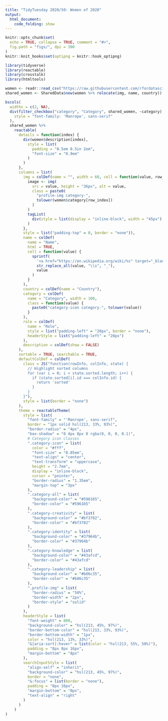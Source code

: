 ```yaml
---
title: "TidyTuesday 2020/50: Women of 2020"
output:
  html_document:
    code_folding: show
---
```


<link rel="preconnect" href="https://fonts.gstatic.com">
<link href="https://fonts.googleapis.com/css2?family=Manrope:wght@400;800&display=swap" rel="stylesheet">

```r
knitr::opts_chunk$set(
  echo = TRUE, collapse = TRUE, comment = "#>",
  fig.path = "figs/", dpi = 300
)
knitr::knit_hooks$set(optipng = knitr::hook_optipng)
```

```r
library(tidyverse)
library(reactable)
library(crosstalk)
library(htmltools)
```

```r
women <- readr::read_csv("https://raw.githubusercontent.com/rfordatascience/tidytuesday/master/data/2020/2020-12-08/women.csv")
shared_women <- SharedData$new(women %>% relocate(img, name, country))
```

```r
bscols(
  widths = c(2, NA),
  div(filter_checkbox("category", "Category", shared_women, ~category),
    style = "font-family: 'Manrope', sans-serif"
  ),
  shared_women %>%
    reactable(
      details = function(index) {
        div(women$description[index],
          style = list(
            padding = "0.5em 0.5in 2em",
            "font-size" = "0.9em"
          )
        )
      },
      columns = list(
        img = colDef(name = "", width = 60, cell = function(value, row_index) {
          image <- img(
            src = value, height = "36px", alt = value,
            class = paste0(
              "profile-img category-",
              tolower(women$category[row_index])
            )
          )
          tagList(
            div(style = list(display = "inline-block", width = "45px"), image),
          )
        },
        style = list("padding-top" = 0, border = "none")),
        name = colDef(
          name = "Name",
          html = TRUE,
          cell = function(value) {
            sprintf(
              '<a href="https://en.wikipedia.org/wiki/%s" target="_blank">%s</a>',
              str_replace_all(value, "\\s", "_"),
              value
            )
          }
        ),
        country = colDef(name = "Country"),
        category = colDef(
          name = "Category", width = 100,
          class = function(value) {
            paste0("category-icon category-", tolower(value))
          }
        ),
        role = colDef(
          name = "Role",
          style = list("padding-left" = "20px", border = "none"),
          headerStyle = list("padding-left" = "20px")
        ),
        description = colDef(show = FALSE)
      ),
      sortable = TRUE, searchable = TRUE,
      defaultColDef = colDef(
        class = JS("function(rowInfo, colInfo, state) {
          // Highlight sorted columns
          for (var i = 0; i < state.sorted.length; i++) {
            if (state.sorted[i].id === colInfo.id) {
              return 'sorted'
            }
          }
        }"),
        style = list(border = "none")
      ),
      theme = reactableTheme(
        style = list(
          "font-family" = "'Manrope', sans-serif",
          border = "1px solid hsl(213, 33%, 93%)",
          "border-radius" = "4px",
          "box-shadow" = "0 4px 8px 0 rgba(0, 0, 0, 0.1)",
          # Category icon classes
          ".category-icon" = list(
            color = "#fff",
            "font-size" = "0.85em",
            "text-align" = "center",
            "text-transform" = "uppercase",
            height = "2.7em",
            display = "inline-block",
            cursor = "pointer",
            "border-radius" = "1.35em",
            "margin-top" = "3px"
          ),
          ".category-all" = list(
            "background-color" = "#596165",
            "border-color" = "#596165"
          ),
          ".category-creativity" = list(
            "background-color" = "#bf3782",
            "border-color" = "#bf3782"
          ),
          ".category-identity" = list(
            "background-color" = "#37964b",
            "border-color" = "#37964b"
          ),
          ".category-knowledge" = list(
            "background-color" = "#43afcd",
            "border-color" = "#43afcd"
          ),
          ".category-leadership" = list(
            "background-color" = "#b86c35",
            "border-color" = "#b86c35"
          ),
          ".profile-img" = list(
            "border-radius" = "50%",
            "border-width" = "2px",
            "border-style" = "solid"
          )
        ),
        headerStyle = list(
          "font-weight" = 800,
          "background-color" = "hsl(213, 45%, 97%)",
          "border-bottom-color" = "hsl(213, 33%, 93%)",
          "border-bottom-width" = "1px",
          color = "hsl(213, 13%, 33%)",
          "&[aria-sort]:hover" = list(color = "hsl(213, 55%, 50%)"),
          padding = "8px 8px 16px",
          "margin-bottom" = "8px"
        ),
        searchInputStyle = list(
          "align-self" = "inherit",
          "background-color" = "hsl(213, 45%, 97%)",
          border = "none",
          "&:focus" = list(border = "none"),
          padding = "8px 16px",
          "margin-bottom" = "0px",
          "text-align" = "right"
        )
      )
    )
)
```
